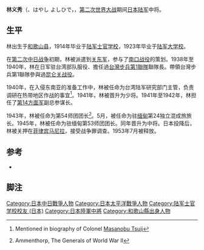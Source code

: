 {{Infobox military person
|name= 林义秀
|birth_date=1891年8月25日
|death_date= {{Death date and age|1978|02|05|1891|08|25}}
|birth_place=[[日本|日本]][[和歌山县|和歌山县]]
|death_place= 
|image=
|caption=General Yoshihide Hayashi
|nickname=
|allegiance=[[大日本帝国|大日本帝国]]
|branch=[[File:War_flag_of_the_Imperial_Japanese_Army.svg|22x20px]] [[大日本帝国陆军|大日本帝国陆军]]
|serviceyears=1914年 -1945年
|rank=陆军中将
|commands=第54师团<br/>第53师团
|unit=
|battles= [[第二次中日战争|第二次中日战争]]<br>[[第二次世界大战|第二次世界大战]]
|awards=
|family=
|laterwork=
}}

'''林义秀'''（'''{{lang-ja|林義秀}}'''、はやし よしひで，{{bd|1891年|8月25日|1978年|2月5日}}，[[第二次世界大战|第二次世界大战]]期间[[日本陆军|日本陆军]]中将。

==生平==
林出生于[[和歌山县|和歌山县]]，1914年毕业于[[陆军士官学校_(日本)|陆军士官学校]]，1923年毕业于[[陆军大学校|陆军大学校]]。

在[[第二次中日战争|第二次中日战争]]初期，林被派遣到[[关东军|关东军]]，参与了[[南口战役|南口战役]]的策划。1938年至1940年，林在日军驻台湾部队服役、擔任過[[台灣步兵第1聯隊|台灣步兵第1聯隊]]聯隊長。帶領台灣步兵第1聯隊參與過[[昆仑关战役|昆仑关战役]]。

1940年，在入侵东南亚的准备工作中，林被任命为台湾陆军研究部门主管，负责调研在热带地区作战的事宜<ref>{{cite web |url=http://www.fortunecity.com/victorian/aesthetic/1073/00000022.html |title=存档副本 |accessdate=2007-01-19 |deadurl=yes |archiveurl=https://web.archive.org/web/20020110100143/http://www.fortunecity.com/victorian/aesthetic/1073/00000022.html |archivedate=2002-01-10 }} {{cite web |url=http://www.warbirdforum.com/tsujia.htm |title=存档副本 |accessdate=2007-01-19 |deadurl=yes |archiveurl=https://web.archive.org/web/20071010045756/http://www.warbirdforum.com/tsujia.htm |archivedate=2007-10-10 }} Mentioned in biography of Colonel [[Masanobu_Tsuji|Masanobu Tsuji]]</ref>。1941年，林被晋升为少将。1941年至1942年，林担任了[[第14方面军_(日本陆军)|第14方面军]]副总参谋长。

1943年，林被任命为第54师团团长<ref>Ammenthorp, The Generals of World War II</ref>。5月，被任命为驻[[缅甸|缅甸]]第24独立混成旅旅长。1945年，林被任命为驻缅甸第53师团团长。同年晋升为中将。日本投降后，林被关押在[[菲律宾|菲律宾]][[马尼拉|马尼拉]]，接受战争罪调查。1953年7月被释放。

==参考==
{{refbegin}}
*{{cite book
 | last = Dorn 
 | first =  Frank  
 | coauthors = 
 | year = 1974
 | title = The Sino-Japanese War, 1937-41: From Marco Polo Bridge to Pearl Harbor
 | publisher = MacMillan. 
 | location = 
 | isbn = 0-02-532200-1
}}
{{refend}}

==脚注 ==
{{reflist}}

{{Authority control}}
{{DEFAULTSORT:Yoshihide Hayashi}}
[[Category:日本中日戰爭人物|Category:日本中日戰爭人物]]
[[Category:日本太平洋戰爭人物|Category:日本太平洋戰爭人物]]
[[Category:陆军士官学校校友_(日本)|Category:陆军士官学校校友 (日本)]]
[[Category:日本陸軍中將|Category:日本陸軍中將]]
[[Category:和歌山縣出身人物|Category:和歌山縣出身人物]]
